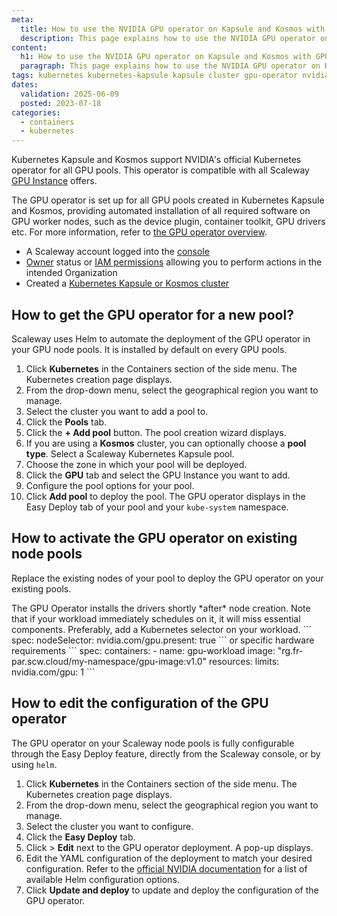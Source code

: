 ```yaml
---
meta:
  title: How to use the NVIDIA GPU operator on Kapsule and Kosmos with GPU Instances
  description: This page explains how to use the NVIDIA GPU operator on Kapsule and Kosmos with GPU Instances
content:
  h1: How to use the NVIDIA GPU operator on Kapsule and Kosmos with GPU Instances
  paragraph: This page explains how to use the NVIDIA GPU operator on Kapsule and Kosmos with GPU Instances
tags: kubernetes kubernetes-kapsule kapsule cluster gpu-operator nvidia gpu
dates:
  validation: 2025-06-09
  posted: 2023-07-18
categories:
  - containers
  - kubernetes
---
```



Kubernetes Kapsule and Kosmos support NVIDIA's official Kubernetes operator for all GPU pools.
This operator is compatible with all Scaleway [GPU Instance](https://www.scaleway.com/en/gpu-instances/) offers.

The GPU operator is set up for all GPU pools created in Kubernetes Kapsule and Kosmos, providing automated installation of all required software on GPU worker nodes, such as the device plugin, container toolkit, GPU drivers etc. For more information, refer to [the GPU operator overview](https://docs.nvidia.com/datacenter/cloud-native/gpu-operator/latest/overview.html).

<Requirements />

- A Scaleway account logged into the [console](https://console.scaleway.com)
- [Owner](/iam/concepts/#owner) status or [IAM permissions](/iam/concepts/#permission) allowing you to perform actions in the intended Organization
- Created a [Kubernetes Kapsule or Kosmos cluster](/kubernetes/how-to/create-cluster/)

## How to get the GPU operator for a new pool?

Scaleway uses Helm to automate the deployment of the GPU operator in your GPU node pools. It is installed by default on every GPU pools.

1. Click **Kubernetes** in the Containers section of the side menu. The Kubernetes creation page displays.
2. From the drop-down menu, select the geographical region you want to manage.
3. Select the cluster you want to add a pool to.
4. Click the **Pools** tab.
5. Click the **+ Add pool** button. The pool creation wizard displays.
6. If you are using a **Kosmos** cluster, you can optionally choose a **pool type**. Select a Scaleway Kubernetes Kapsule pool.
7. Choose the zone in which your pool will be deployed.
8. Click the **GPU** tab and select the GPU Instance you want to add.
9. Configure the pool options for your pool.
10. Click **Add pool** to deploy the pool. The GPU operator displays in the Easy Deploy tab of your pool and your `kube-system` namespace.

## How to activate the GPU operator on existing node pools

Replace the existing nodes of your pool to deploy the GPU operator on your existing pools.

<Message type="important">
    The GPU Operator installs the drivers shortly *after* node creation.
</Message>
Note that if your workload immediately schedules on it, it will miss essential components.
Preferably, add a Kubernetes selector on your workload.
```
spec:
  nodeSelector:
    nvidia.com/gpu.present: true
```
or specific hardware requirements
```
spec:
  containers:
    - name: gpu-workload
      image: "rg.fr-par.scw.cloud/my-namespace/gpu-image:v1.0"
      resources:
        limits:
          nvidia.com/gpu: 1
```

## How to edit the configuration of the GPU operator

The GPU operator on your Scaleway node pools is fully configurable through the Easy Deploy feature, directly from the Scaleway console, or by using `helm`.

1. Click **Kubernetes** in the Containers section of the side menu. The Kubernetes creation page displays.
2. From the drop-down menu, select the geographical region you want to manage.
3. Select the cluster you want to configure.
4. Click the **Easy Deploy** tab.
5. Click <Icon name="more" /> > **Edit** next to the GPU operator deployment. A pop-up displays.
6. Edit the YAML configuration of the deployment to match your desired configuration.
    <Message type="tip">
        Refer to the [official NVIDIA documentation](https://docs.nvidia.com/datacenter/cloud-native/gpu-operator/latest/getting-started.html#chart-customization-options) for a list of available Helm configuration options.
    </Message>
7. Click **Update and deploy** to update and deploy the configuration of the GPU operator.
